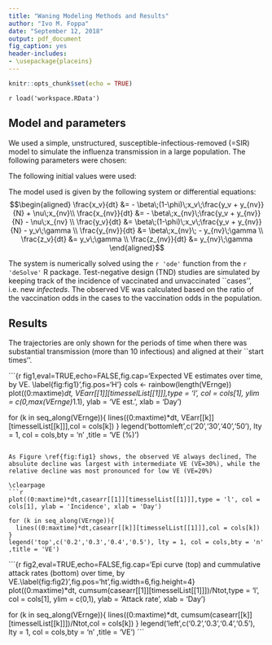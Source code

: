 ---
title: "Waning Modeling Methods and Results"
author: "Ivo M. Foppa"
date: "September 12, 2018"
output: pdf_document
fig_caption: yes
header-includes:
- \usepackage{placeins}
---

```{r setup, include=FALSE}
knitr::opts_chunk$set(echo = TRUE)
```

`r load('workspace.RData')`

## Model and parameters
We used a simple, unstructured, susceptible-infectious-removed (=SIR) model to simulate the influenza transmission in a large population. The following parameters were chosen:

\begin{table}[ht]
\centering
	\begin{tabular}{|c|c|c|}
	\hline
		Parameter & Symbol & Value \\
		\hline
		Total Pop. & $N$ & $`r formatC(Ntot,format='e',digits=1)`$ \\
		Beginning vaccination uptake & $p_v$ & $`r vacc0`$\\
		vaccination uptake rate& $\nu$ & $`r v`$\\
		Removal rate & $\gamma$ & $`r gamma`$ \\
		Basic reprod. No. & $R_0$ & $`r r0`$\\
		Transmission coeff., unvacc. & $\beta = R_0\;\gamma$ & $`r r0*gamma`$\\
		Transmission coeff., vacc. & $\beta = R_0\;\gamma\;(1-\phi)$ & $`r r0*gamma*(1-phi)`$\\
		VE & $\phi$ & $0.2,0.3,0.4,0.5$\\
		Pre-esisting immunity & $\epsilon$ & $`r epsilon`$ \\
		\hline
		
	\end{tabular}
\end{table}

The following initial values were used:

\begin{table}[ht]
\centering
	\begin{tabular}{|c|c|c|}
	\hline
		Parameter & Symbol & Value \\
		\hline
		No. susceptible, vacc. & $x_v$ & $`r formatC(xv0,format='e',digits=1)`$ \\
		No. susceptible, unvacc. & $x_{nv}$ & $`r formatC(xnv0,format='e',digits = 1)`$ \\
		No. infectious, vacc. & $y_v=\frac{p_v \;\phi}{p_v \;\phi + 1 - \phi}$ & $`r sapply(1:4,function(x) round(VErnge[x]*vacc0/(VErnge[x]*vacc0 + 1- vacc0),digits = 2))`$ \\
		No. infectious, unvacc. & $y_{nv}$ & $`r round(1 - yv0, digits = 2)`$ \\
		No. removed, vacc. & $z_v$ & $`r 0`$ \\
		No. removed, unvacc. & $z_{nv}$ & $`r 0`$ \\
		\hline
		
	\end{tabular}
\end{table}

The model used is given by the following system or differential equations:
$$\begin{aligned}
      \frac{x_v}{dt} &= - \beta\;(1-\phi)\;x_v\;\frac{y_v + y_{nv}}{N} + \nu\;x_{nv}\\
      \frac{x_{nv}}{dt} &= - \beta\;x_{nv}\;\frac{y_v + y_{nv}}{N} - \nu\;x_{nv} \\
      \frac{y_v}{dt} &= \beta\;(1-\phi)\;x_v\;\frac{y_v + y_{nv}}{N} - y_v\;\gamma \\
      \frac{y_{nv}}{dt} &= \beta\;x_{nv}\; - y_{nv}\;\gamma \\
      \frac{z_v}{dt} &= y_v\;\gamma \\
      \frac{z_{nv}}{dt} &= y_{nv}\;\gamma 
\end{aligned}$$

The system is numerically solved using the `r 'ode'` function from the `r 'deSolve'` R package. 
Test-negative design (TND) studies are simulated by keeping track of the incidence of vaccinated and unvaccinated ``cases'', i.e. new *infecteds*. The observed VE was calculated based on the ratio of the vaccination odds in the cases to the vaccination odds in the population.

## Results

The trajectories are only shown for the periods of time when there was substantial transmission (more than 10 infectious) and aligned at their ``start times''. 

```{r fig1,eval=TRUE,echo=FALSE,fig.cap='Expected VE estimates over time, by VE. \\label{fig:fig1}',fig.pos='H'}
cols <- rainbow(length(VErnge))
plot((0:maxtime)*dt, VEarr[[1]][timesselList[[1]]],type = 'l', col = cols[1], ylim = c(0,max(VErnge)*1.1), ylab = 'VE est.', xlab = 'Day')

for (k in seq_along(VErnge)){
  lines((0:maxtime)*dt, VEarr[[k]][timesselList[[k]]],col = cols[k])
}
legend('bottomleft',c('20','30','40','50'), lty = 1, col = cols,bty = 'n' ,title = 'VE (%)')
```

As Figure \ref{fig:fig1} shows, the observed VE always declined, The absulute decline was largest with intermediate VE (VE=30%), while the relative decline was most pronounced for low VE (VE=20%)

\clearpage
```{r,eval=TRUE,fig.pos='ht',echo=FALSE,fig.width=6,fig.height=4}
plot((0:maxtime)*dt,casearr[[1]][timesselList[[1]]],type = 'l', col = cols[1], ylab = 'Incidence', xlab = 'Day')

for (k in seq_along(VErnge)){
  lines((0:maxtime)*dt,casearr[[k]][timesselList[[1]]],col = cols[k])
}
legend('top',c('0.2','0.3','0.4','0.5'), lty = 1, col = cols,bty = 'n' ,title = 'VE')
```

```{r fig2,eval=TRUE,echo=FALSE,fig.cap='Epi curve (top) and cummulative attack rates (bottom) over time, by VE.\\label{fig:fig2}',fig.pos='ht',fig.width=6,fig.height=4}
plot((0:maxtime)*dt, cumsum(casearr[[1]][timesselList[[1]]])/Ntot,type = 'l', col = cols[1], ylim = c(0,1), ylab = 'Attack rate', xlab = 'Day')

for (k in seq_along(VErnge)){
  lines((0:maxtime)*dt, cumsum(casearr[[k]][timesselList[[k]]])/Ntot,col = cols[k])
}
legend('left',c('0.2','0.3','0.4','0.5'), lty = 1, col = cols,bty = 'n' ,title = 'VE')
```

